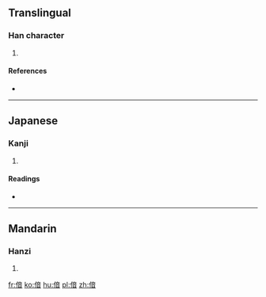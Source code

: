 ==Translingual==

===Han character===
{{Han char|rn=9|rad=人|as=09|sn=11|four=20261|canj=OYTA|ids=⿰亻音}}

# {{defn|Han|sort=人09}}

====References====
* {{Han ref|kx=0111.090|dkj=00873|dj=0237.080|hdz=10194.090|uh=5063|ud=20579|bh=D460|bd=54368}}

----

==Japanese==

===Kanji===
{{ja-kanji|grade=|rs=人09}}

# {{defn|lang=ja|sort=人09}}

====Readings====
* {{ja-readings|on=[[えん]] (en), [[あん]] (an)|kun=[[きよい]] (kiyoi)}}

----

==Mandarin==

===Hanzi===
{{cmn-hanzi|pin=[[yān]] ([[yan1]])|wg=yen<sup>1</sup>}}

# {{defn|lang=cmn|sort=人09}}

[[fr:偣]]
[[ko:偣]]
[[hu:偣]]
[[pl:偣]]
[[zh:偣]]